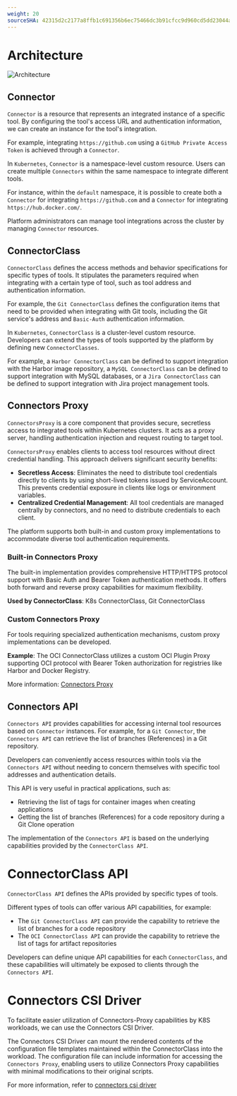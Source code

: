 ```yaml
---
weight: 20
sourceSHA: 42315d2c2177a8ffb1c691356b6ec75466dc3b91cfcc9d960cd5dd23044afb13
---
```


# Architecture

![Architecture](./assets/arch.drawio.png)

## Connector

`Connector` is a resource that represents an integrated instance of a specific tool. By configuring the tool's access URL and authentication information, we can create an instance for the tool's integration.

For example, integrating `https://github.com` using a `GitHub Private Access Token` is achieved through a `Connector`.

In `Kubernetes`, `Connector` is a namespace-level custom resource. Users can create multiple `Connectors` within the same namespace to integrate different tools.

For instance, within the `default` namespace, it is possible to create both a `Connector` for integrating `https://github.com` and a `Connector` for integrating `https://hub.docker.com/`.

Platform administrators can manage tool integrations across the cluster by managing `Connector` resources.

## ConnectorClass

`ConnectorClass` defines the access methods and behavior specifications for specific types of tools. It stipulates the parameters required when integrating with a certain type of tool, such as tool address and authentication information.

For example, the `Git ConnectorClass` defines the configuration items that need to be provided when integrating with Git tools, including the Git service's address and `Basic-Auth` authentication information.

In `Kubernetes`, `ConnectorClass` is a cluster-level custom resource. Developers can extend the types of tools supported by the platform by defining new `ConnectorClasses`.

For example, a `Harbor ConnectorClass` can be defined to support integration with the Harbor image repository, a `MySQL ConnectorClass` can be defined to support integration with MySQL databases, or a `Jira ConnectorClass` can be defined to support integration with Jira project management tools.

## Connectors Proxy

`ConnectorsProxy` is a core component that provides secure, secretless access to integrated tools within Kubernetes clusters. It acts as a proxy server, handling authentication injection and request routing to target tool.

`ConnectorsProxy` enables clients to access tool resources without direct credential handling. This approach delivers significant security benefits:

- **Secretless Access**: Eliminates the need to distribute tool credentials directly to clients by using short-lived tokens issued by ServiceAccount. This prevents credential exposure in clients like logs or environment variables.
- **Centralized Credential Management**: All tool credentials are managed centrally by connectors, and no need to distribute credentials to each client.

The platform supports both built-in and custom proxy implementations to accommodate diverse tool authentication requirements.

### Built-in Connectors Proxy

The built-in implementation provides comprehensive HTTP/HTTPS protocol support with Basic Auth and Bearer Token authentication methods. It offers both forward and reverse proxy capabilities for maximum flexibility.

**Used by ConnectorClass**: K8s ConnectorClass, Git ConnectorClass

### Custom Connectors Proxy

For tools requiring specialized authentication mechanisms, custom proxy implementations can be developed. 

**Example**: The OCI ConnectorClass utilizes a custom OCI Plugin Proxy supporting OCI protocol with Bearer Token authorization for registries like Harbor and Docker Registry.

More information: [Connectors Proxy](../concepts/connectors_proxy.mdx)

## Connectors API

`Connectors API` provides capabilities for accessing internal tool resources based on `Connector` instances. For example, for a `Git Connector`, the `Connectors API` can retrieve the list of branches (References) in a Git repository.

Developers can conveniently access resources within tools via the `Connectors API` without needing to concern themselves with specific tool addresses and authentication details.

This API is very useful in practical applications, such as:

- Retrieving the list of tags for container images when creating applications
- Getting the list of branches (References) for a code repository during a Git Clone operation

The implementation of the `Connectors API` is based on the underlying capabilities provided by the `ConnectorClass API`.

# ConnectorClass API

`ConnectorClass API` defines the APIs provided by specific types of tools.

Different types of tools can offer various API capabilities, for example:

- The `Git ConnectorClass API` can provide the capability to retrieve the list of branches for a code repository
- The `OCI ConnectorClass API` can provide the capability to retrieve the list of tags for artifact repositories

Developers can define unique API capabilities for each `ConnectorClass`, and these capabilities will ultimately be exposed to clients through the `Connectors API`.

# Connectors CSI Driver

To facilitate easier utilization of Connectors-Proxy capabilities by K8S workloads, we can use the Connectors CSI Driver.

The Connectors CSI Driver can mount the rendered contents of the configuration file templates maintained within the ConnectorClass into the workload. The configuration file can include information for accessing the `Connectors Proxy`, enabling users to utilize Connectors Proxy capabilities with minimal modifications to their original scripts.

For more information, refer to [connectors csi driver](../concepts/connectors_csi.mdx)
